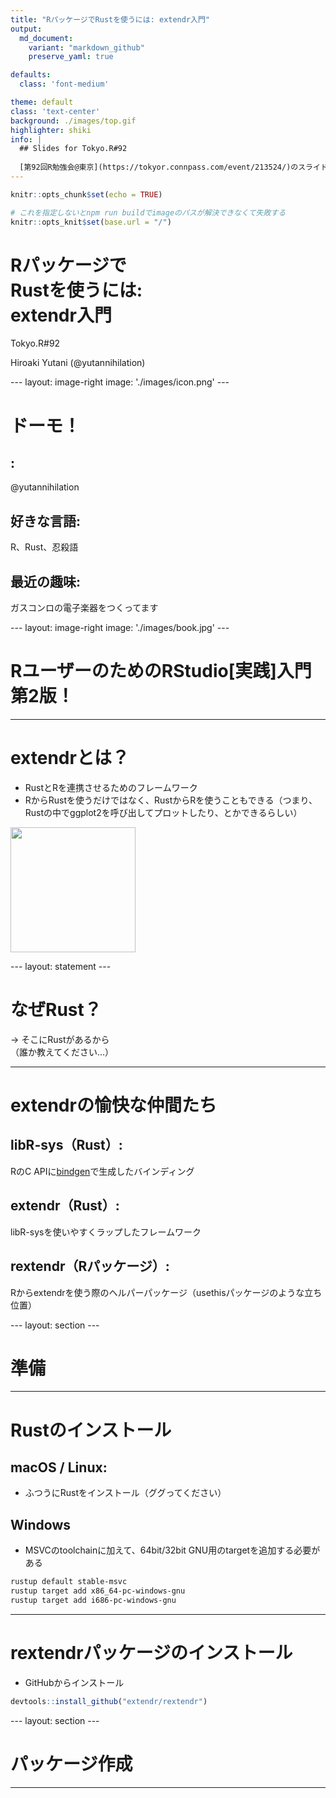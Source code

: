 ```yaml
---
title: "RパッケージでRustを使うには: extendr入門"
output:
  md_document:
    variant: "markdown_github"
    preserve_yaml: true

defaults:
  class: 'font-medium'

theme: default
class: 'text-center'
background: ./images/top.gif
highlighter: shiki
info: |
  ## Slides for Tokyo.R#92
  
  [第92回R勉強会@東京](https://tokyor.connpass.com/event/213524/)のスライドです 
---
```


```r
knitr::opts_chunk$set(echo = TRUE)

# これを指定しないとnpm run buildでimageのパスが解決できなくて失敗する
knitr::opts_knit$set(base.url = "/")
```


# Rパッケージで<br/>Rustを使うには:<br/> extendr入門

Tokyo.R#92

Hiroaki Yutani
(@yutannihilation)

```{=html}
---
layout: image-right
image: './images/icon.png'
---
```

# ドーモ！

## <mdi-twitter style="display: inline"/>:

@yutannihilation

## 好きな言語:

R、Rust、忍殺語

## 最近の趣味:

ガスコンロの電子楽器をつくってます


```{=html}
---
layout: image-right
image: './images/book.jpg'
---
```

# RユーザーのためのRStudio[実践]入門 第2版！

---

# extendrとは？

* RustとRを連携させるためのフレームワーク
* RからRustを使うだけではなく、RustからRを使うこともできる（つまり、Rustの中でggplot2を呼び出してプロットしたり、とかできるらしい）

![](images/extendr-logo.png){width=200px}


```{=html}
---
layout: statement
---
```

# なぜRust？

<v-clicks>

→ そこにRustがあるから<br>（誰か教えてください...）

</v-clicks>

---

# extendrの愉快な仲間たち

## libR-sys（Rust）:

RのC APIに[bindgen](https://github.com/rust-lang/rust-bindgen)で生成したバインディング

## extendr（Rust）:

libR-sysを使いやすくラップしたフレームワーク

## rextendr（Rパッケージ）:

Rからextendrを使う際のヘルパーパッケージ（usethisパッケージのような立ち位置）

```{=html}
---
layout: section
---
```

# 準備

---

# Rustのインストール

## macOS / Linux:
* ふつうにRustをインストール（ググってください）

## Windows
* MSVCのtoolchainに加えて、64bit/32bit GNU用のtargetを追加する必要がある

```bash
rustup default stable-msvc
rustup target add x86_64-pc-windows-gnu
rustup target add i686-pc-windows-gnu
```

---

# rextendrパッケージのインストール

* GitHubからインストール

```r
devtools::install_github("extendr/rextendr")
```


```{=html}
---
layout: section
---
```

# パッケージ作成

---

